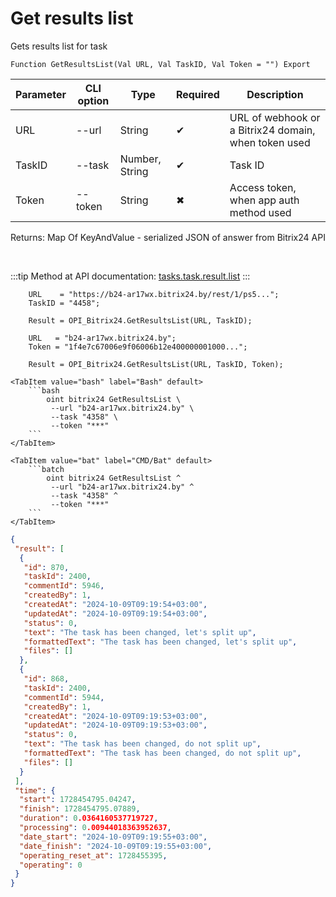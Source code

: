 ﻿---
sidebar_position: 6
---


# Get results list
 Gets results list for task



`Function GetResultsList(Val URL, Val TaskID, Val Token = "") Export`

  | Parameter | CLI option | Type | Required | Description |
  |-|-|-|-|-|
  | URL | --url | String | &#x2714; | URL of webhook or a Bitrix24 domain, when token used |
  | TaskID | --task | Number, String | &#x2714; | Task ID |
  | Token | --token | String | &#x2716; | Access token, when app auth method used |

  
  Returns:  Map Of KeyAndValue - serialized JSON of answer from Bitrix24 API

<br/>

:::tip
Method at API documentation: [tasks.task.result.list](https://dev.1c-bitrix.ru/rest_help/tasks/task/tasks/tasks_task_result.list.php)
:::
<br/>



```bsl title="1C:Enterprise/OneScript code example"
    URL    = "https://b24-ar17wx.bitrix24.by/rest/1/ps5...";
    TaskID = "4458";

    Result = OPI_Bitrix24.GetResultsList(URL, TaskID);

    URL   = "b24-ar17wx.bitrix24.by";
    Token = "1f4e7c67006e9f06006b12e400000001000...";

    Result = OPI_Bitrix24.GetResultsList(URL, TaskID, Token);
```
 

 <Tabs>
  
    <TabItem value="bash" label="Bash" default>
        ```bash
            oint bitrix24 GetResultsList \
             --url "b24-ar17wx.bitrix24.by" \
             --task "4358" \
             --token "***"
        ```
    </TabItem>
  
    <TabItem value="bat" label="CMD/Bat" default>
        ```batch
            oint bitrix24 GetResultsList ^
             --url "b24-ar17wx.bitrix24.by" ^
             --task "4358" ^
             --token "***"
        ```
    </TabItem>
</Tabs>


```json title="Result"
{
 "result": [
  {
   "id": 870,
   "taskId": 2400,
   "commentId": 5946,
   "createdBy": 1,
   "createdAt": "2024-10-09T09:19:54+03:00",
   "updatedAt": "2024-10-09T09:19:54+03:00",
   "status": 0,
   "text": "The task has been changed, let's split up",
   "formattedText": "The task has been changed, let's split up",
   "files": []
  },
  {
   "id": 868,
   "taskId": 2400,
   "commentId": 5944,
   "createdBy": 1,
   "createdAt": "2024-10-09T09:19:53+03:00",
   "updatedAt": "2024-10-09T09:19:53+03:00",
   "status": 0,
   "text": "The task has been changed, do not split up",
   "formattedText": "The task has been changed, do not split up",
   "files": []
  }
 ],
 "time": {
  "start": 1728454795.04247,
  "finish": 1728454795.07889,
  "duration": 0.0364160537719727,
  "processing": 0.00944018363952637,
  "date_start": "2024-10-09T09:19:55+03:00",
  "date_finish": "2024-10-09T09:19:55+03:00",
  "operating_reset_at": 1728455395,
  "operating": 0
 }
}
```
